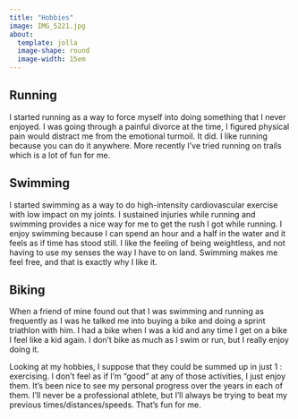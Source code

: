 ---
title: "Hobbies"
image: IMG_5221.jpg
about: 
  template: jolla
  image-shape: round
  image-width: 15em
---


## Running
I started running as a way to force myself into doing something that
I never enjoyed. I was going through a painful divorce at the time,
I figured physical pain would distract me from the emotional turmoil. It did.
I like running because you can do it anywhere. More recently I've tried running 
on trails which is a lot of fun for me.

## Swimming 
I started swimming as a way to do high-intensity cardiovascular exercise
with low impact on my joints. I sustained injuries while running and swimming provides
a nice way for me to get the rush I got while running. I enjoy swimming because I can 
spend an hour and a half in the water and it feels as if time has stood still. I like
the feeling of being weightless, and not having to use my senses the way I have to on
land. Swimming makes me feel free, and that is exactly why I like it.

## Biking
When a friend of mine found out that I was swimming and running as frequently
as I was he talked me into buying a bike and doing a sprint triathlon with him. I had a bike
when I was a kid and any time I get on a bike I feel like a kid again.
I don't bike as much as I swim or run, but I really enjoy doing it.


Looking at my hobbies, I suppose that they could be summed up in just 1 : exercising.
I don't feel as if I'm "good" at any of those activities, I just enjoy them. It's been
nice to see my personal progress over the years in each of them. I'll never be a professional 
athlete, but I'll always be trying to beat my previous times/distances/speeds. That's fun for me.